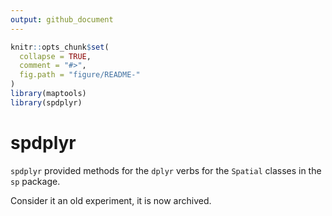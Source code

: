 ```yaml
---
output: github_document
---
```


<!-- README.md is generated from README.Rmd. Please edit that file -->

```r
knitr::opts_chunk$set(
  collapse = TRUE,
  comment = "#>",
  fig.path = "figure/README-"
)
library(maptools)
library(spdplyr)
```

# spdplyr

`spdplyr` provided methods for the `dplyr` verbs for the `Spatial` classes in the `sp` package. 

Consider it an old experiment, it is now archived. 



